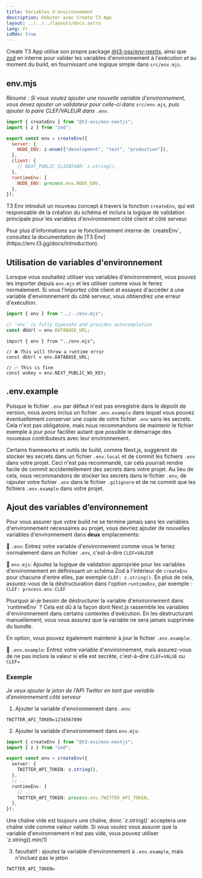 ```yaml
---
title: Variables d'environnement
description: Débuter avec Create T3 App
layout: ../../../layouts/docs.astro
lang: fr
isMdx: true
---
```



Create T3 App utilise son propre package [@t3-oss/env-nextjs](https://env.t3.gg), ainsi que [zod](https://zod.dev) en interne pour valider les variables d'environnement à l'exécution _et_ au moment du build, en fournissant une logique simple dans `src/env.mjs`.

## env.mjs

_Résumé : Si vous voulez ajouter une nouvelle variable d'environnement, vous devez ajouter un validateur pour celle-ci dans `src/env.mjs`, puis ajouter la paire CLEF/VALEUR dans `.env`._

```ts:env.mjs
import { createEnv } from "@t3-oss/env-nextjs";
import { z } from "zod";

export const env = createEnv({
  server: {
    NODE_ENV: z.enum(["development", "test", "production"]),
  },
  client: {
    // NEXT_PUBLIC_CLIENTVAR: z.string(),
  },
  runtimeEnv: {
    NODE_ENV: process.env.NODE_ENV,
  },
});
```

T3 Env introduit un nouveau concept à travers la fonction `createEnv`, qui est responsable de la création du schéma et inclura la logique de validation principale pour les variables d'environnement côté client et côté serveur.

<Callout type="info">
  Pour plus d'informations sur le fonctionnement interne de `createEnv`, consultez la documentation de [T3 Env](https://env.t3.gg/docs/introduction).
</Callout>

## Utilisation de variables d'environnement

Lorsque vous souhaitez utiliser vos variables d'environnement, vous pouvez les importer depuis `env.mjs` et les utiliser comme vous le feriez normalement. Si vous l'importez côté client et essayez d'accéder à une variable d'environnement du côté serveur, vous obtiendrez une erreur d'exécution.

```ts:pages/api/hello.ts
import { env } from "../../env.mjs";

// `env` is fully typesafe and provides autocompletion
const dbUrl = env.DATABASE_URL;
```

```ts:pages/index.tsx
import { env } from "../env.mjs";

// ❌ This will throw a runtime error
const dbUrl = env.DATABASE_URL;

// ✅ This is fine
const wsKey = env.NEXT_PUBLIC_WS_KEY;
```

## .env.example

Puisque le fichier `.env` par défaut n'est pas enregistré dans le dépoôt de version, nous avons inclus un fichier `.env.example` dans lequel vous pouvez éventuellement conserver une copie de votre fichier `.env` sans les secrets. Cela n'est pas obligatoire, mais nous recommandons de maintenir le fichier exemple à jour pour faciliter autant que possible le démarrage des nouveaux contributeurs avec leur environnement.

Certains frameworks et outils de build, comme Next.js, suggèrent de stocker les secrets dans un fichier `.env.local` et de commit les fichiers `.env` dans votre projet. Ceci n'est pas recommandé, car cela pourrait rendre facile de commit accidentellement des secrets dans votre projet. Au lieu de cela, nous recommandons de stocker les secrets dans le fichier `.env`, de rajouter votre fichier `.env` dans le fichier `.gitignore` et de ne commit que les fichiers `.env.example` dans votre projet.

## Ajout des variables d’environnement

Pour vous assurer que votre build ne se termine jamais sans les variables d'environnement nécessaires au projet, vous devriez ajouter de nouvelles variables d'environnement dans **deux** emplacements:

📄 `.env`: Entrez votre variable d'environnement comme vous le feriez normalement dans un fichier `.env`, c'est-à-dire `CLEF=VALEUR`

📄 `env.mjs`: Ajoutez la logique de validation appropriée pour les variables d'environnement en définissant un schéma Zod à l'intérieur de `createEnv` pour chacune d'entre elles, par exemple `CLEF: z.string()`. En plus de cela, assurez-vous de la déstructuration dans l'option `runtimeEnv`, par exemple : `CLEF: process.env.CLEF`

<Callout type="info">
  Pourquoi ai-je besoin de déstructurer la variable d'environnement dans `runtimeEnv` ?
  Cela est dû à la façon dont Next.js rassemble les variables d'environnement dans certains contextes d'exécution.
  En les déstructurant manuellement, vous vous assurez que la variable ne sera jamais supprimée du bundle.
</Callout>

En option, vous pouvez également maintenir à jour le fichier `.env.example`:

📄 `.env.example`: Entrez votre variable d'environnement, mais assurez-vous de ne pas inclure la valeur si elle est secrète, c'est-à-dire `CLEF=VALUE` ou `CLEF=`

### Exemple

_Je veux ajouter le jeton de l’API Twitter en tant que variable d’environnement côté serveur_

1. Ajouter la variable d'environnement dans `.env`:

```
TWITTER_API_TOKEN=1234567890
```

2. Ajouter la variable d'environnement dans `env.mjs`:

```ts
import { createEnv } from "@t3-oss/env-nextjs";
import { z } from "zod";

export const env = createEnv({
  server: {
    TWITTER_API_TOKEN: z.string(),
  },
  // ...
  runtimeEnv: {
    // ...
    TWITTER_API_TOKEN: process.env.TWITTER_API_TOKEN,
  },
});

```

<Callout type="info">
  Une chaîne vide est toujours une chaîne, donc `z.string()` acceptera une chaîne vide comme valeur valide. Si vous voulez vous assurer que la variable d'environnement n'est pas vide, vous pouvez utiliser `z.string().min(1)
</Callout>

3. facultatif : ajoutez la variable d'environnement à `.env.example`, mais n'incluez pas le jeton

```
TWITTER_API_TOKEN=
```

